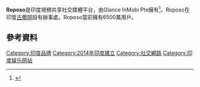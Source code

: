 {{Expand language|1=en|time=2020-07-05T08:57:56+00:00}}
{{Refimprove|time=2020-07-05T08:57:56+00:00}}

{{Infobox software
| title                  = Roposo TV
| name                   = Roposo TV
| logo                   =
| logo_size              = 180px
| screenshot             = 
| screenshot_size        = 200px
| caption                = screenshot of Roposo
| author                 = 
| developer              = Roposo
| released               = {{Start date and age|2014|11|19}}
| latest release version = 6.14.4.1/ 10 June 2020
| operating system       = {{plainlist| 
*[[IOS|iOS]]
*[[Android|Android]]}}
| size                   = {{plainlist| 
*182.7 [[百萬位元組|MB]] ([[IOS|iOS]])
*20.08 [[百萬位元組|MB]] ([[Android|Android]])}}
| genre                  = {{plainlist| 
*[[社会化媒体|Social Media]]
*[[即時通訊|Instant Messaging]]
*[[影片分享網站|Video-sharing]]}}
| licence                = [[免費軟體|Freeware]]
| website                = {{URL|www.roposo.com}}
| language               = [[多语制|Multilingual]]
| language count         = 15
| alexa                  = {{increase}}1,10,655 (March, 2020)<ref>{{cite web |title=Roposo.com Traffic Statistics |url=https://www.alexa.com/siteinfo/roposo.com |publisher=[[Alexa_Internet|Alexa.com]] |accessdate=2019-03-27 |archive-date=2019-03-27 |archive-url=https://web.archive.org/web/20190327090947/https://www.alexa.com/siteinfo/roposo.com |dead-url=no }}</ref>
}}

{{Infobox website
| name = 
| logo =
| logo_size = 180px
| screenshot = 
| screenshot_size = 
| company_type = [[私人公司|Private]]
| founder = {{plainlist| 
*Mayank Bhangadia([[首席执行官|CEO]])
*Avinash Saxena
*Kaushal Shubhank}}
| founded = {{Start date and age|2013}}
| industry = {{plainlist| 
*[[互联网|Internet]]
*[[社会网络|Social network]]}}
| area_served = [[印度|India]]
| location = [[古爾岡|Gurgaon]], [[印度|India]]
| commercial = Yes
| type = 
| registration =
| language = 
| alexa = 
| current_status = Active
| parent = {{tsl|en|InMobi||InMobi}}
| subsid = 
| website = 
}}

'''Roposo'''是印度視頻共享社交媒體平台，由Glance InMobi Pte擁有<ref>{{Cite web|title=Glance|url=http://www.glance.com/eula|access-date=2020-06-28|website=www.glance.com|archive-date=2020-06-20|archive-url=https://web.archive.org/web/20200620103355/https://www.glance.com/eula|dead-url=no}}</ref>。Roposo在印度[[古爾岡|古爾岡]]設有辦事處。Roposo當前擁有6500萬用戶。

==參考資料==
{{reflist}}

[[Category:印度品牌|Category:印度品牌]]
[[Category:2014年印度建立|Category:2014年印度建立]]
[[Category:社交網路|Category:社交網路]]
[[Category:印度娱乐网站|Category:印度娱乐网站]]
{{互联网小作品}}